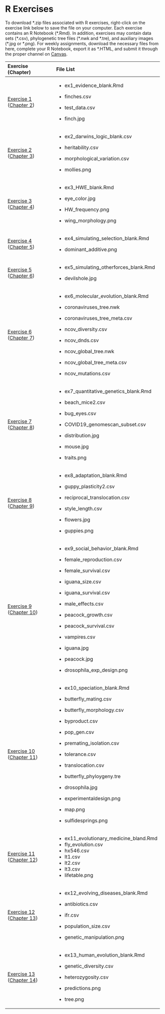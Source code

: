 # R Exercises {-}

To download \*.zip files associated with R exercises, right-click on the exercise link below to save the file on your computer. Each exercise contains an R Notebook (\*.Rmd). In addition, exercises may contain data sets (\*.csv), phylogenetic tree files (\*.nwk and \*.tre), and auxiliary images (\*.jpg or \*.png). For weekly assignments, download the necessary files from here, complete your R Notebook, export it as \*.HTML, and submit it through the proper channel on [Canvas](https://k-state.instructure.com/).

+-----------------------------------------------------------------------------------------------------------------------------------------------+------------------------------------------+
| Exercise (Chapter)                                                                                                                            | File List                                |
+:==============================================================================================================================================+:=========================================+
| [Exercise 1](exercises/BIOL520-ex1.zip) ([Chapter 2](evidence-for-evolution.html))                                                            | -   ex1_evidence_blank.Rmd               |
|                                                                                                                                               |                                          |
|                                                                                                                                               | -   finches.csv                          |
|                                                                                                                                               |                                          |
|                                                                                                                                               | -   test_data.csv                        |
|                                                                                                                                               |                                          |
|                                                                                                                                               | -   finch.jpg                            |
+-----------------------------------------------------------------------------------------------------------------------------------------------+------------------------------------------+
| [Exercise 2](exercises/BIOL520-ex2.zip) ([Chapter 3](a-mechanism-for-change.html))                                                            | -   ex2_darwins_logic_blank.csv          |
|                                                                                                                                               |                                          |
|                                                                                                                                               | -   heritability.csv                     |
|                                                                                                                                               |                                          |
|                                                                                                                                               | -   morphological_variation.csv          |
|                                                                                                                                               |                                          |
|                                                                                                                                               | -   mollies.png                          |
+-----------------------------------------------------------------------------------------------------------------------------------------------+------------------------------------------+
| [Exercise 3](exercises/BIOL520-ex3.zip) ([Chapter 4](the-raw-materials-for-evolution.html))                                                   | -   ex3_HWE_blank.Rmd                    |
|                                                                                                                                               |                                          |
|                                                                                                                                               | -   eye_color.jpg                        |
|                                                                                                                                               |                                          |
|                                                                                                                                               | -   HW_frequency.png                     |
|                                                                                                                                               |                                          |
|                                                                                                                                               | -   wing_morphology.png                  |
+-----------------------------------------------------------------------------------------------------------------------------------------------+------------------------------------------+
| [Exercise 4](exercises/BIOL520-ex4.zip) ([Chapter 5](evolutionary-mechanisms-i-modeling-selection.html))                                      | -   ex4_simulating_selection_blank.Rmd   |
|                                                                                                                                               |                                          |
|                                                                                                                                               | -   dominant_additive.png                |
+-----------------------------------------------------------------------------------------------------------------------------------------------+------------------------------------------+
| [Exercise 5](exercises/BIOL520-ex5.zip) ([Chapter 6](evolutionary-mechanisms-ii-mutation-genetic-drift-migration-and-non-random-mating.html)) | -   ex5_simulating_otherforces_blank.Rmd |
|                                                                                                                                               |                                          |
|                                                                                                                                               | -   devilshole.jpg                       |
+-----------------------------------------------------------------------------------------------------------------------------------------------+------------------------------------------+
| [Exercise 6](exercises/BIOL520-ex6.zip) ([Chapter 7](molecular-evolution.html))                                                               | -   ex6_molecular_evolution_blank.Rmd    |
|                                                                                                                                               |                                          |
|                                                                                                                                               | -   coronaviruses_tree.nwk               |
|                                                                                                                                               |                                          |
|                                                                                                                                               | -   coronaviruses_tree_meta.csv          |
|                                                                                                                                               |                                          |
|                                                                                                                                               | -   ncov_diversity.csv                   |
|                                                                                                                                               |                                          |
|                                                                                                                                               | -   ncov_dnds.csv                        |
|                                                                                                                                               |                                          |
|                                                                                                                                               | -   ncov_global_tree.nwk                 |
|                                                                                                                                               |                                          |
|                                                                                                                                               | -   ncov_global_tree_meta.csv            |
|                                                                                                                                               |                                          |
|                                                                                                                                               | -   ncov_mutations.csv                   |
+-----------------------------------------------------------------------------------------------------------------------------------------------+------------------------------------------+
| [Exercise 7](exercises/BIOL520-ex7.zip) ([Chapter 8](the-evolution-of-quantitative-traits.html))                                              | -   ex7_quantitative_genetics_blank.Rmd  |
|                                                                                                                                               |                                          |
|                                                                                                                                               | -   beach_mice2.csv                      |
|                                                                                                                                               |                                          |
|                                                                                                                                               | -   bug_eyes.csv                         |
|                                                                                                                                               |                                          |
|                                                                                                                                               | -   COVID19_genomescan_subset.csv        |
|                                                                                                                                               |                                          |
|                                                                                                                                               | -   distribution.jpg                     |
|                                                                                                                                               |                                          |
|                                                                                                                                               | -   mouse.jpg                            |
|                                                                                                                                               |                                          |
|                                                                                                                                               | -   traits.png                           |
+-----------------------------------------------------------------------------------------------------------------------------------------------+------------------------------------------+
| [Exercise 8](exercises/BIOL520-ex8.zip) ([Chapter 9](adaptation-and-phenotypic-plasticity.html))                                              | -   ex8_adaptation_blank.Rmd             |
|                                                                                                                                               |                                          |
|                                                                                                                                               | -   guppy_plasticity2.csv                |
|                                                                                                                                               |                                          |
|                                                                                                                                               | -   reciprocal_translocation.csv         |
|                                                                                                                                               |                                          |
|                                                                                                                                               | -   style_length.csv                     |
|                                                                                                                                               |                                          |
|                                                                                                                                               | -   flowers.jpg                          |
|                                                                                                                                               |                                          |
|                                                                                                                                               | -   guppies.png                          |
+-----------------------------------------------------------------------------------------------------------------------------------------------+------------------------------------------+
| [Exercise 9](exercises/BIOL520-ex9.zip) ([Chapter 10](intraspecific-interactions-social-behavior-and-sexual-selection.html))                  | -   ex9_social_behavior_blank.Rmd        |
|                                                                                                                                               |                                          |
|                                                                                                                                               | -   female_reproduction.csv              |
|                                                                                                                                               |                                          |
|                                                                                                                                               | -   female_survival.csv                  |
|                                                                                                                                               |                                          |
|                                                                                                                                               | -   iguana_size.csv                      |
|                                                                                                                                               |                                          |
|                                                                                                                                               | -   iguana_survival.csv                  |
|                                                                                                                                               |                                          |
|                                                                                                                                               | -   male_effects.csv                     |
|                                                                                                                                               |                                          |
|                                                                                                                                               | -   peacock_growth.csv                   |
|                                                                                                                                               |                                          |
|                                                                                                                                               | -   peacock_survival.csv                 |
|                                                                                                                                               |                                          |
|                                                                                                                                               | -   vampires.csv                         |
|                                                                                                                                               |                                          |
|                                                                                                                                               | -   iguana.jpg                           |
|                                                                                                                                               |                                          |
|                                                                                                                                               | -   peacock.jpg                          |
|                                                                                                                                               |                                          |
|                                                                                                                                               | -   drosophila_exp_design.png            |
+-----------------------------------------------------------------------------------------------------------------------------------------------+------------------------------------------+
| [Exercise 10](exercises/BIOL520-ex10.zip) ([Chapter 11](speciation-1.html))                                                                   | -   ex10_speciation_blank.Rmd            |
|                                                                                                                                               |                                          |
|                                                                                                                                               | -   butterfly_mating.csv                 |
|                                                                                                                                               |                                          |
|                                                                                                                                               | -   butterfly_morphology.csv             |
|                                                                                                                                               |                                          |
|                                                                                                                                               | -   byproduct.csv                        |
|                                                                                                                                               |                                          |
|                                                                                                                                               | -   pop_gen.csv                          |
|                                                                                                                                               |                                          |
|                                                                                                                                               | -   premating_isolation.csv              |
|                                                                                                                                               |                                          |
|                                                                                                                                               | -   tolerance.csv                        |
|                                                                                                                                               |                                          |
|                                                                                                                                               | -   translocation.csv                    |
|                                                                                                                                               |                                          |
|                                                                                                                                               | -   butterfly_phyloygeny.tre             |
|                                                                                                                                               |                                          |
|                                                                                                                                               | -   drosophila.jpg                       |
|                                                                                                                                               |                                          |
|                                                                                                                                               | -   experimentaldesign.png               |
|                                                                                                                                               |                                          |
|                                                                                                                                               | -   map.png                              |
|                                                                                                                                               |                                          |
|                                                                                                                                               | -   sulfidesprings.png                   |
+-----------------------------------------------------------------------------------------------------------------------------------------------+------------------------------------------+
| [Exercise 11](exercises/BIOL520-ex11.zip) ([Chapter 12](evolutionary-medicine-i-aging-and-diseases-of-civilization.html))                     | -   ex11_evolutionary_medicine_bland.Rmd |
|                                                                                                                                               | -   fly_evolution.csv                    |
|                                                                                                                                               | -   hx546.csv                            |
|                                                                                                                                               | -   lt1.csv                              |
|                                                                                                                                               | -   lt2.csv                              |
|                                                                                                                                               | -   lt3.csv                              |
|                                                                                                                                               | -   lifetable.png                        |
+-----------------------------------------------------------------------------------------------------------------------------------------------+------------------------------------------+
| [Exercise 12](exercises/BIOL520-ex12.zip) ([Chapter 13](evolutionary-medicine-ii-evolving-pathogens.html))                                    | -   ex12_evolving_diseases_blank.Rmd     |
|                                                                                                                                               |                                          |
|                                                                                                                                               | -   antibiotics.csv                      |
|                                                                                                                                               |                                          |
|                                                                                                                                               | -   ifr.csv                              |
|                                                                                                                                               |                                          |
|                                                                                                                                               | -   population_size.csv                  |
|                                                                                                                                               |                                          |
|                                                                                                                                               | -   genetic_manipulation.png             |
+-----------------------------------------------------------------------------------------------------------------------------------------------+------------------------------------------+
| [Exercise 13](exercises/BIOL520-ex13.zip) ([Chapter 14](human-origins-and-human-mediated-evolution.html))                                     | -   ex13_human_evolution_blank.Rmd       |
|                                                                                                                                               |                                          |
|                                                                                                                                               | -   genetic_diversity.csv                |
|                                                                                                                                               |                                          |
|                                                                                                                                               | -   heterozygosity.csv                   |
|                                                                                                                                               |                                          |
|                                                                                                                                               | -   predictions.png                      |
|                                                                                                                                               |                                          |
|                                                                                                                                               | -   tree.png                             |
+-----------------------------------------------------------------------------------------------------------------------------------------------+------------------------------------------+
